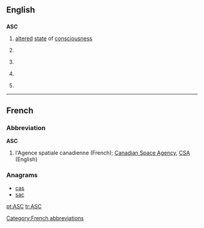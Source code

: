 ==English==

==={{initialism-old|en}}===
'''ASC'''

# [[altered]] [[state]] of [[consciousness]]
# {{context|Australia|lang=en}} {{w|Australian Sports Commission}}
# {{context|Canada|lang=en}} {{w|Advertising Standards Canada}}
# {{context|UK|lang=en}} {{w|Association of Speakers Clubs}}
# {{context|UK|lang=en}} {{w|Avon and Somerset Constabulary}}

----

==French==

===Abbreviation===
'''ASC''' {{f}}
# l'Agence spatiale canadienne (French); [[w:Canadian Space Agency|Canadian Space Agency]], [[CSA]] (English)

===Anagrams===
* [[cas#French|cas]]
* [[sac#French|sac]]

[[Category:French abbreviations]]

[[pt:ASC]]
[[tr:ASC]]